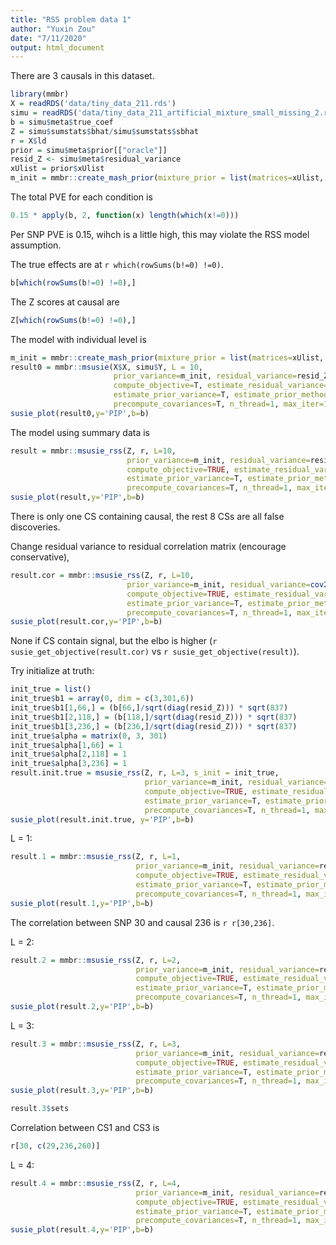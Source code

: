 ```yaml
---
title: "RSS problem data 1"
author: "Yuxin Zou"
date: "7/11/2020"
output: html_document
---
```


There are 3 causals in this dataset.

```r
library(mmbr)
X = readRDS('data/tiny_data_211.rds')
simu = readRDS('data/tiny_data_211_artificial_mixture_small_missing_2.rds')
b = simu$meta$true_coef
Z = simu$sumstats$bhat/simu$sumstats$sbhat
r = X$ld
prior = simu$meta$prior[["oracle"]]
resid_Z <- simu$meta$residual_variance
xUlist = prior$xUlist
m_init = mmbr::create_mash_prior(mixture_prior = list(matrices=xUlist, weights=prior$pi), null_weight=prior$null_weight, max_mixture_len=-1)
```

The total PVE for each condition is
```r
0.15 * apply(b, 2, function(x) length(which(x!=0)))
```
Per SNP PVE is 0.15, wihch is a little high, this may violate the RSS model assumption.

The true effects are at `r which(rowSums(b!=0) !=0)`.
```r
b[which(rowSums(b!=0) !=0),]
```

The Z scores at causal are
```r
Z[which(rowSums(b!=0) !=0),]
```

The model with individual level is
```r
m_init = mmbr::create_mash_prior(mixture_prior = list(matrices=xUlist, weights=prior$pi), null_weight=prior$null_weight, max_mixture_len=-1)
result0 = mmbr::msusie(X$X, simu$Y, L = 10, 
                       prior_variance=m_init, residual_variance=resid_Z, 
                       compute_objective=T, estimate_residual_variance=F,
                       estimate_prior_variance=T, estimate_prior_method='EM', 
                       precompute_covariances=T, n_thread=1, max_iter=1000)
susie_plot(result0,y='PIP',b=b)
```

The model using summary data is
```r
result = mmbr::msusie_rss(Z, r, L=10, 
                          prior_variance=m_init, residual_variance=resid_Z, 
                          compute_objective=TRUE, estimate_residual_variance=F, 
                          estimate_prior_variance=T, estimate_prior_method='EM', 
                          precompute_covariances=T, n_thread=1, max_iter=1000, track_fit = T)
susie_plot(result,y='PIP',b=b)
```
There is only one CS containing causal, the rest 8 CSs are all false discoveries.

Change residual variance to residual correlation matrix (encourage conservative),
```r
result.cor = mmbr::msusie_rss(Z, r, L=10, 
                          prior_variance=m_init, residual_variance=cov2cor(resid_Z), 
                          compute_objective=TRUE, estimate_residual_variance=F, 
                          estimate_prior_variance=T, estimate_prior_method='EM', 
                          precompute_covariances=T, n_thread=1, max_iter=1000, track_fit = T)
susie_plot(result.cor,y='PIP',b=b)
```
None if CS contain signal, but the elbo is higher (`r susie_get_objective(result.cor)` vs `r susie_get_objective(result)`).

Try initialize at truth:
```r
init_true = list()
init_true$b1 = array(0, dim = c(3,301,6))
init_true$b1[1,66,] = (b[66,]/sqrt(diag(resid_Z))) * sqrt(837)
init_true$b1[2,118,] = (b[118,]/sqrt(diag(resid_Z))) * sqrt(837)
init_true$b1[3,236,] = (b[236,]/sqrt(diag(resid_Z))) * sqrt(837)
init_true$alpha = matrix(0, 3, 301)
init_true$alpha[1,66] = 1
init_true$alpha[2,118] = 1
init_true$alpha[3,236] = 1
result.init.true = msusie_rss(Z, r, L=3, s_init = init_true,
                              prior_variance=m_init, residual_variance=resid_Z, 
                              compute_objective=TRUE, estimate_residual_variance=F, 
                              estimate_prior_variance=T, estimate_prior_method='EM', 
                              precompute_covariances=T, n_thread=1, max_iter=1000,track_fit=T)
susie_plot(result.init.true, y='PIP',b=b)
```

L = 1:
```r
result.1 = mmbr::msusie_rss(Z, r, L=1, 
                            prior_variance=m_init, residual_variance=resid_Z, 
                            compute_objective=TRUE, estimate_residual_variance=F, 
                            estimate_prior_variance=T, estimate_prior_method='EM', 
                            precompute_covariances=T, n_thread=1, max_iter=1000, track_fit = T)
susie_plot(result.1,y='PIP',b=b)
```
The correlation between SNP 30 and causal 236 is `r r[30,236]`.

L = 2:
```r
result.2 = mmbr::msusie_rss(Z, r, L=2, 
                            prior_variance=m_init, residual_variance=resid_Z, 
                            compute_objective=TRUE, estimate_residual_variance=F, 
                            estimate_prior_variance=T, estimate_prior_method='EM', 
                            precompute_covariances=T, n_thread=1, max_iter=1000, track_fit = T)
susie_plot(result.2,y='PIP',b=b)
```

L = 3:
```r
result.3 = mmbr::msusie_rss(Z, r, L=3, 
                            prior_variance=m_init, residual_variance=resid_Z, 
                            compute_objective=TRUE, estimate_residual_variance=F, 
                            estimate_prior_variance=T, estimate_prior_method='EM', 
                            precompute_covariances=T, n_thread=1, max_iter=1000, track_fit = T)
susie_plot(result.3,y='PIP',b=b)
```

```r
result.3$sets
```

Correlation between CS1 and CS3 is
```r
r[30, c(29,236,260)]
```

L = 4:
```r
result.4 = mmbr::msusie_rss(Z, r, L=4, 
                            prior_variance=m_init, residual_variance=resid_Z, 
                            compute_objective=TRUE, estimate_residual_variance=F, 
                            estimate_prior_variance=T, estimate_prior_method='EM', 
                            precompute_covariances=T, n_thread=1, max_iter=1000, track_fit = T)
susie_plot(result.4,y='PIP',b=b)
```

